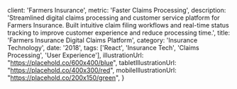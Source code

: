 
  client: 'Farmers Insurance',
  metric: 'Faster Claims Processing',
  description: 'Streamlined digital claims processing and customer service platform for Farmers Insurance. Built intuitive claim filing workflows and real-time status tracking to improve customer experience and reduce processing time.',
  title: 'Farmers Insurance Digital Claims Platform',
  category: 'Insurance Technology',
  date: '2018',
  tags: ['React', 'Insurance Tech', 'Claims Processing', 'User Experience'],
  illustrationUrl: "https://placehold.co/600x400/blue",
  tabletIllustrationUrl: "https://placehold.co/400x300/red",
  mobileIllustrationUrl: "https://placehold.co/200x150/green",
}

<ProjectMetadata
  client={metadata.client}
  metric={metadata.metric}
  category={metadata.category}
  date={metadata.date}
  tags={metadata.tags}
/>

